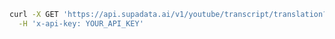 ```bash cURL
curl -X GET 'https://api.supadata.ai/v1/youtube/transcript/translation?videoId=dQw4w9WgXcQ&lang=es&text=true' \
  -H 'x-api-key: YOUR_API_KEY'
```
